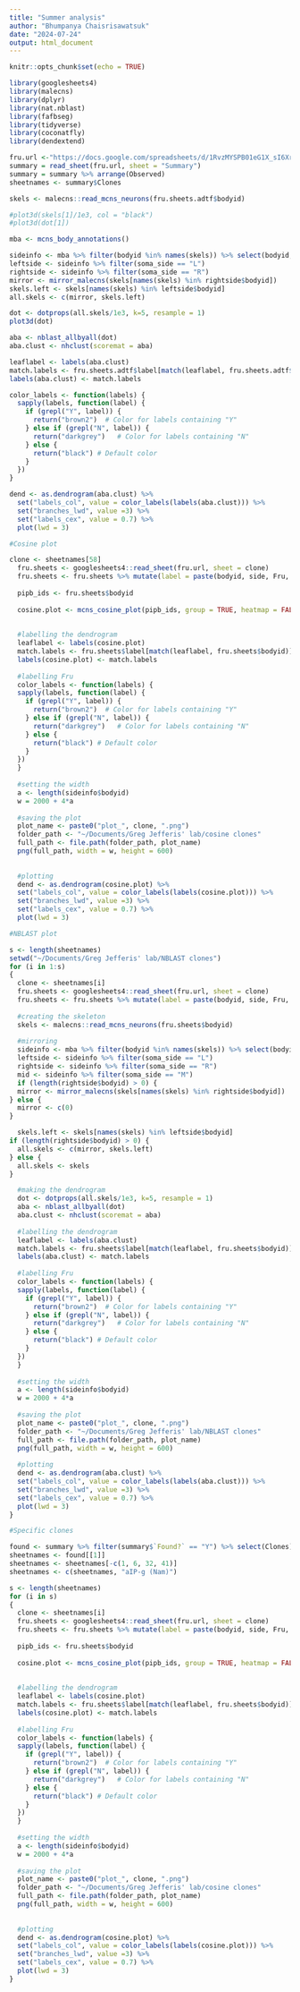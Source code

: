 ```yaml
---
title: "Summer analysis"
author: "Bhumpanya Chaisrisawatsuk"
date: "2024-07-24"
output: html_document
---
```


```r
knitr::opts_chunk$set(echo = TRUE)
```

```r
library(googlesheets4)
library(malecns)
library(dplyr)
library(nat.nblast)
library(fafbseg)
library(tidyverse)
library(coconatfly)
library(dendextend)
```

```r
fru.url <-"https://docs.google.com/spreadsheets/d/1RvzMYSPB01eG1X_sI6Xrp48s4XgwdXjTrNoGCtR39BI/edit?gid=2055571018#gid=2055571018"
summary = read_sheet(fru.url, sheet = "Summary")
summary = summary %>% arrange(Observed)
sheetnames <- summary$Clones
```

```r
skels <- malecns::read_mcns_neurons(fru.sheets.adtf$bodyid)

#plot3d(skels[1]/1e3, col = "black")
#plot3d(dot[1])
```

```r
mba <- mcns_body_annotations()
```

```r
sideinfo <- mba %>% filter(bodyid %in% names(skels)) %>% select(bodyid, soma_side)
leftside <- sideinfo %>% filter(soma_side == "L")
rightside <- sideinfo %>% filter(soma_side == "R")
mirror <- mirror_malecns(skels[names(skels) %in% rightside$bodyid])
skels.left <- skels[names(skels) %in% leftside$bodyid]
all.skels <- c(mirror, skels.left)
```

```r
dot <- dotprops(all.skels/1e3, k=5, resample = 1)
plot3d(dot)
```

```r
aba <- nblast_allbyall(dot)
aba.clust <- nhclust(scoremat = aba)
```

```r
leaflabel <- labels(aba.clust)
match.labels <- fru.sheets.adtf$label[match(leaflabel, fru.sheets.adtf$bodyid)]
labels(aba.clust) <- match.labels
```

```r
color_labels <- function(labels) {
  sapply(labels, function(label) {
    if (grepl("Y", label)) {
      return("brown2")  # Color for labels containing "Y"
    } else if (grepl("N", label)) {
      return("darkgrey")   # Color for labels containing "N"
    } else {
      return("black") # Default color
    }
  })
}
```

```r
dend <- as.dendrogram(aba.clust) %>% 
  set("labels_col", value = color_labels(labels(aba.clust))) %>%
  set("branches_lwd", value =3) %>% 
  set("labels_cex", value = 0.7) %>%
  plot(lwd = 3)
```

```r
#Cosine plot

clone <- sheetnames[58]
  fru.sheets <- googlesheets4::read_sheet(fru.url, sheet = clone)
  fru.sheets <- fru.sheets %>% mutate(label = paste(bodyid, side, Fru, sep = "_"))
  
  pipb_ids <- fru.sheets$bodyid
  
  cosine.plot <- mcns_cosine_plot(pipb_ids, group = TRUE, heatmap = FALSE, interactive = FALSE, threshold = 5, labRow = "{type}_{soma_side}", metadata.source='clio')
  
  
  #labelling the dendrogram
  leaflabel <- labels(cosine.plot)
  match.labels <- fru.sheets$label[match(leaflabel, fru.sheets$bodyid)]
  labels(cosine.plot) <- match.labels
  
  #labelling Fru
  color_labels <- function(labels) {
  sapply(labels, function(label) {
    if (grepl("Y", label)) {
      return("brown2")  # Color for labels containing "Y"
    } else if (grepl("N", label)) {
      return("darkgrey")   # Color for labels containing "N"
    } else {
      return("black") # Default color
    }
  })
  }
  
  #setting the width
  a <- length(sideinfo$bodyid)
  w = 2000 + 4*a
  
  #saving the plot
  plot_name <- paste0("plot_", clone, ".png")
  folder_path <- "~/Documents/Greg Jefferis' lab/cosine clones"
  full_path <- file.path(folder_path, plot_name)
  png(full_path, width = w, height = 600)
  
  
  #plotting
  dend <- as.dendrogram(cosine.plot) %>% 
  set("labels_col", value = color_labels(labels(cosine.plot))) %>%
  set("branches_lwd", value =3) %>% 
  set("labels_cex", value = 0.7) %>%
  plot(lwd = 3)
```


```r
#NBLAST plot

s <- length(sheetnames)
setwd("~/Documents/Greg Jefferis' lab/NBLAST clones")
for (i in 1:s)
{
  clone <- sheetnames[i]
  fru.sheets <- googlesheets4::read_sheet(fru.url, sheet = clone)
  fru.sheets <- fru.sheets %>% mutate(label = paste(bodyid, side, Fru, sep = "_"))
  
  #creating the skeleton
  skels <- malecns::read_mcns_neurons(fru.sheets$bodyid)
  
  #mirroring
  sideinfo <- mba %>% filter(bodyid %in% names(skels)) %>% select(bodyid, soma_side)
  leftside <- sideinfo %>% filter(soma_side == "L")
  rightside <- sideinfo %>% filter(soma_side == "R")
  mid <- sideinfo %>% filter(soma_side == "M")
  if (length(rightside$bodyid) > 0) {
  mirror <- mirror_malecns(skels[names(skels) %in% rightside$bodyid])
} else {
  mirror <- c(0)
}

  skels.left <- skels[names(skels) %in% leftside$bodyid]
if (length(rightside$bodyid) > 0) {
  all.skels <- c(mirror, skels.left)
} else {
  all.skels <- skels
}

  #making the dendrogram
  dot <- dotprops(all.skels/1e3, k=5, resample = 1)
  aba <- nblast_allbyall(dot)
  aba.clust <- nhclust(scoremat = aba)
  
  #labelling the dendrogram
  leaflabel <- labels(aba.clust)
  match.labels <- fru.sheets$label[match(leaflabel, fru.sheets$bodyid)]
  labels(aba.clust) <- match.labels
  
  #labelling Fru
  color_labels <- function(labels) {
  sapply(labels, function(label) {
    if (grepl("Y", label)) {
      return("brown2")  # Color for labels containing "Y"
    } else if (grepl("N", label)) {
      return("darkgrey")   # Color for labels containing "N"
    } else {
      return("black") # Default color
    }
  })
  }
  
  #setting the width
  a <- length(sideinfo$bodyid)
  w = 2000 + 4*a
  
  #saving the plot
  plot_name <- paste0("plot_", clone, ".png")
  folder_path <- "~/Documents/Greg Jefferis' lab/NBLAST clones"
  full_path <- file.path(folder_path, plot_name)
  png(full_path, width = w, height = 600)
  
  #plotting
  dend <- as.dendrogram(aba.clust) %>% 
  set("labels_col", value = color_labels(labels(aba.clust))) %>%
  set("branches_lwd", value =3) %>% 
  set("labels_cex", value = 0.7) %>%
  plot(lwd = 3)
}
```

```r
#Specific clones

found <- summary %>% filter(summary$`Found?` == "Y") %>% select(Clones)
sheetnames <- found[[1]]
sheetnames <- sheetnames[-c(1, 6, 32, 41)]
sheetnames <- c(sheetnames, "aIP-g (Nam)")
```

```r
s <- length(sheetnames)
for (i in s)
{
  clone <- sheetnames[i]
  fru.sheets <- googlesheets4::read_sheet(fru.url, sheet = clone)
  fru.sheets <- fru.sheets %>% mutate(label = paste(bodyid, side, Fru, sep = "_"))
  
  pipb_ids <- fru.sheets$bodyid
  
  cosine.plot <- mcns_cosine_plot(pipb_ids, group = TRUE, heatmap = FALSE, interactive = FALSE, threshold = 5, labRow = "{type}_{soma_side}", metadata.source='clio')
  
  
  #labelling the dendrogram
  leaflabel <- labels(cosine.plot)
  match.labels <- fru.sheets$label[match(leaflabel, fru.sheets$bodyid)]
  labels(cosine.plot) <- match.labels
  
  #labelling Fru
  color_labels <- function(labels) {
  sapply(labels, function(label) {
    if (grepl("Y", label)) {
      return("brown2")  # Color for labels containing "Y"
    } else if (grepl("N", label)) {
      return("darkgrey")   # Color for labels containing "N"
    } else {
      return("black") # Default color
    }
  })
  }
  
  #setting the width
  a <- length(sideinfo$bodyid)
  w = 2000 + 4*a
  
  #saving the plot
  plot_name <- paste0("plot_", clone, ".png")
  folder_path <- "~/Documents/Greg Jefferis' lab/cosine clones"
  full_path <- file.path(folder_path, plot_name)
  png(full_path, width = w, height = 600)
  
  
  #plotting
  dend <- as.dendrogram(cosine.plot) %>% 
  set("labels_col", value = color_labels(labels(cosine.plot))) %>%
  set("branches_lwd", value =3) %>% 
  set("labels_cex", value = 0.7) %>%
  plot(lwd = 3)
}
```